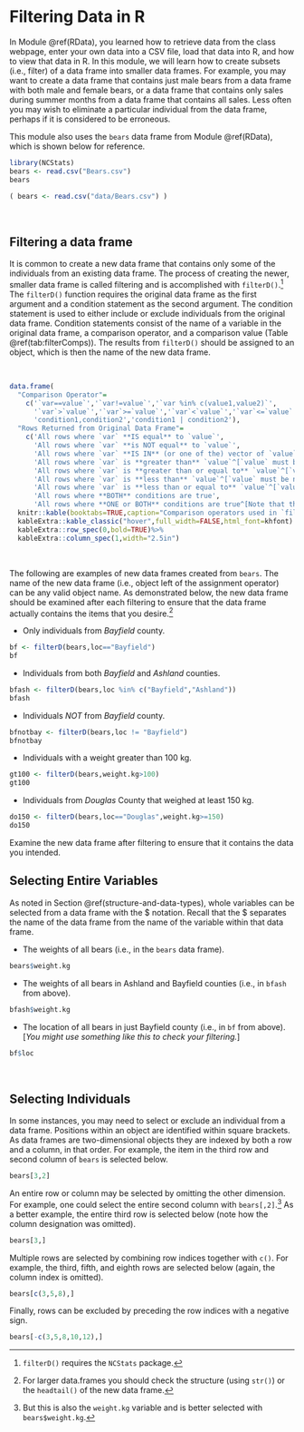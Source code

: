 # Filtering Data in R {#RFilter}
In Module \@ref(RData), you learned how to retrieve data from the class webpage, enter your own data into a CSV file, load that data into R, and how to view that data in R. In this module, we will learn how to create subsets (i.e., filter) of a data frame into smaller data frames. For example, you may want to create a data frame that contains just male bears from a data frame with both male and female bears, or a data frame that contains only sales during summer months from a data frame that contains all sales. Less often you may wish to eliminate a particular individual from the data frame, perhaps if it is considered to be erroneous.

This module also uses the `bears` data frame from Module \@ref(RData), which is shown below for reference.

```r
library(NCStats)
bears <- read.csv("Bears.csv")
bears
```
```r
( bears <- read.csv("data/Bears.csv") )
```

&nbsp;

## Filtering a data frame
It is common to create a new data frame that contains only some of the individuals from an existing data frame. The process of creating the newer, smaller data frame is called filtering and is accomplished with `filterD()`.^[`filterD()` requires the `NCStats` package.] The `filterD()` function requires the original data frame as the first argument and a condition statement as the second argument. The condition statement is used to either include or exclude individuals from the original data frame. Condition statements consist of the name of a variable in the original data frame, a comparison operator, and a comparison value (Table \@ref(tab:filterComps)). The results from `filterD()` should be assigned to an object, which is then the name of the new data frame.

&nbsp;

```r
data.frame(
  "Comparison Operator"=
    c('`var==value`','`var!=value`','`var %in% c(value1,value2)`',
      '`var`>`value`','`var`>=`value`','`var`<`value`','`var`<=`value`',
      'condition1,condition2','condition1 | condition2'),
  "Rows Returned from Original Data Frame"=
    c('All rows where `var` **IS equal** to `value`',
      'All rows where `var` **is NOT equal** to `value`',
      'All rows where `var` **IS IN** (or one of the) vector of `value`s^[`value` should be a character, factor, or integer.]',
      'All rows where `var` is **greater than** `value`^[`value` must be numeric.]',
      'All rows where `var` is **greater than or equal to** `value`^[`value` must be numeric.]',
      'All rows where `var` is **less than** `value`^[`value` must be numeric.]',
      'All rows where `var` is **less than or equal to** `value`^[`value` must be numeric.]',
      'All rows where **BOTH** conditions are true',
      'All rows where **ONE or BOTH** conditions are true^[Note that this "or" operator is a "vertical line"" which is typed with the shift-backslash key.]'),check.names=FALSE) %>%
  knitr::kable(booktabs=TRUE,caption="Comparison operators used in `filterD()` and their results. Note that `var` generically represents a variable in the original data frame and `value` is a generic value or level. Both `var` and `val` would be replaced with specific items (see examples in main text).") %>%
  kableExtra::kable_classic("hover",full_width=FALSE,html_font=khfont) %>%
  kableExtra::row_spec(0,bold=TRUE)%>%
  kableExtra::column_spec(1,width="2.5in")
```

&nbsp;

The following are examples of new data frames created from `bears`. The name of the new data frame (i.e., object left of the assignment operator) can be any valid object name. As demonstrated below, the new data frame should be examined after each filtering to ensure that the data frame actually contains the items that you desire.^[For larger data.frames you should check the structure (using `str()`) or the `headtail()` of the new data frame.]

* Only individuals from *Bayfield* county.

```r
bf <- filterD(bears,loc=="Bayfield")
bf
```

* Individuals from both *Bayfield* and *Ashland* counties.

```r
bfash <- filterD(bears,loc %in% c("Bayfield","Ashland"))
bfash
```

* Individuals *NOT* from *Bayfield* county.

```r
bfnotbay <- filterD(bears,loc != "Bayfield")
bfnotbay
```

* Individuals with a weight greater than 100 kg.

```r
gt100 <- filterD(bears,weight.kg>100)
gt100
```

* Individuals from *Douglas* County that weighed at least 150 kg.

```r
do150 <- filterD(bears,loc=="Douglas",weight.kg>=150)
do150
```

::: {.tip data-latex=''}
Examine the new data frame after filtering to ensure that it contains the data you intended.
:::

## Selecting Entire Variables
As noted in Section \@ref(structure-and-data-types), whole variables can be selected from a data frame with the \$ notation. Recall that the \$ separates the name of the data frame from the name of the variable within that data frame.

* The weights of all bears (i.e., in the `bears` data frame).

```r
bears$weight.kg
```

* The weights of all bears in Ashland and Bayfield counties (i.e., in `bfash` from above).

```r
bfash$weight.kg
```

* The location of all bears in just Bayfield county (i.e., in `bf` from above). [*You might use something like this to check your filtering.*]

```r
bf$loc
```

&nbsp;

## Selecting Individuals
In some instances, you may need to select or exclude an individual from a data frame. Positions within an object are identified within square brackets. As data frames are two-dimensional objects they are indexed by both a row and a column, in that order. For example, the item in the third row and second column of `bears` is selected below.

```r
bears[3,2]
```

An entire row or column may be selected by omitting the other dimension. For example, one could select the entire second column with `bears[,2]`.^[But this is also the `weight.kg` variable and is better selected with `bears$weight.kg`.] As a better example, the entire third row is selected below (note how the column designation was omitted).

```r
bears[3,]
```

Multiple rows are selected by combining row indices together with `c()`. For example, the third, fifth, and eighth rows are selected below (again, the column index is omitted).

```r
bears[c(3,5,8),]
```

Finally, rows can be excluded by preceding the row indices with a negative sign.

```r
bears[-c(3,5,8,10,12),]
```
